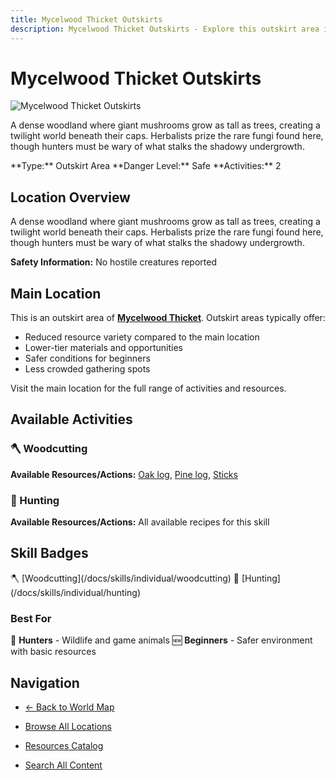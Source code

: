```yaml
---
title: Mycelwood Thicket Outskirts
description: Mycelwood Thicket Outskirts - Explore this outskirt area in Stepcraft
---
```


# Mycelwood Thicket Outskirts

<div className="flex items-start gap-6 mb-8">
  <div className="flex-shrink-0">
    <img src="/assets/locations/mycelwood_thicket.png" alt="Mycelwood Thicket Outskirts" className="w-32 h-32 border rounded-lg object-cover" />
  </div>
  <div className="flex-1">
    <div className="space-y-3">
      <p className="text-lg text-muted-foreground">A dense woodland where giant mushrooms grow as tall as trees, creating a twilight world beneath their caps. Herbalists prize the rare fungi found here, though hunters must be wary of what stalks the shadowy undergrowth.</p>
      <div className="flex flex-wrap gap-4 text-sm">
        <span className="px-3 py-1 bg-blue-100 dark:bg-blue-900 rounded-md">
          **Type:** Outskirt Area
        </span>
        <span className="px-3 py-1 bg-green-100 dark:bg-green-900 rounded-md">
          **Danger Level:** Safe
        </span>
        <span className="px-3 py-1 bg-purple-100 dark:bg-purple-900 rounded-md">
          **Activities:** 2
        </span>
      </div>
    </div>
  </div>
</div>

## Location Overview

A dense woodland where giant mushrooms grow as tall as trees, creating a twilight world beneath their caps. Herbalists prize the rare fungi found here, though hunters must be wary of what stalks the shadowy undergrowth.

**Safety Information:** No hostile creatures reported


## Main Location

This is an outskirt area of **[Mycelwood Thicket](/docs/map/individual/mycelwood_thicket)**. Outskirt areas typically offer:
- Reduced resource variety compared to the main location
- Lower-tier materials and opportunities
- Safer conditions for beginners
- Less crowded gathering spots

Visit the main location for the full range of activities and resources.


## Available Activities


### 🪓 Woodcutting

**Available Resources/Actions:** [Oak log](/docs/resources/individual/oak_log), [Pine log](/docs/resources/individual/pine_log), [Sticks](/docs/resources/individual/sticks)



### 🏹 Hunting

**Available Resources/Actions:** All available recipes for this skill




## Skill Badges

<div className="flex flex-wrap gap-2 my-4">
  <span className="inline-flex items-center gap-1 px-3 py-1 bg-green-100 dark:bg-green-900 rounded-full text-sm">
    🪓 [Woodcutting](/docs/skills/individual/woodcutting)
  </span>
  <span className="inline-flex items-center gap-1 px-3 py-1 bg-red-100 dark:bg-red-900 rounded-full text-sm">
    🏹 [Hunting](/docs/skills/individual/hunting)
  </span>
</div>


### Best For
🏹 **Hunters** - Wildlife and game animals
🆕 **Beginners** - Safer environment with basic resources

## Navigation

- [← Back to World Map](/docs/map)
- [Browse All Locations](/docs/map/individual)
- [Resources Catalog](/docs/resources)

- [Search All Content](/search)
